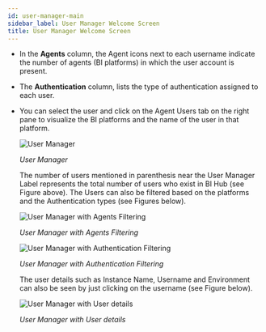 ```yaml
---
id: user-manager-main
sidebar_label: User Manager Welcome Screen
title: User Manager Welcome Screen
---
```




- In the **Agents** column, the Agent icons next to each username indicate the number of agents (BI platforms) in which the user account is present.
- The **Authentication** column, lists the type of authentication assigned to each user.
- You can select the user and click on the Agent Users tab on the right pane to visualize the BI platforms and the name of the user in that platform.

  <div class="center">
    <Zoom>
      <img alt="User Manager" src={useBaseUrl('doc-images/admin-guide/synch/user-manager.jpg')}/>
    </Zoom>
  </div>

  *User Manager*

  The number of users mentioned in parenthesis near the User Manager Label represents the total number of users who exist in BI Hub (see Figure above). The Users can also be filtered based on the platforms and the Authentication types (see Figures below).

  <div class="center">
    <Zoom>
      <img alt="User Manager with Agents Filtering" src={useBaseUrl('doc-images/admin-guide/synch/um2.jpg')}/>
    </Zoom>
  </div>

  *User Manager with Agents Filtering*

  <div class="center">
    <Zoom>
      <img alt="User Manager with Authentication Filtering" src={useBaseUrl('doc-images/admin-guide/synch/umauth.jpg')}/>
    </Zoom>
  </div>

  *User Manager with Authentication Filtering*

  The user details such as Instance Name, Username and Environment can also be seen by just clicking on the username (see Figure below).

  <div class="center">
    <Zoom>
      <img alt="User Manager with User details" src={useBaseUrl('doc-images/admin-guide/synch/um3new.jpg')}/>
    </Zoom>
  </div>

  *User Manager with User details*